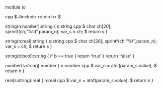 module to

cpp $
    #include <stdio.h>
$

string(n:number):string {
    s:string
    cpp $ 
        char ch[20];
        sprintf(ch,"%ld",param_n);
        var_s = ch;
    $
    return s
}

string(n:real):string {
    s:string
    cpp $ 
        char ch[26];
        sprintf(ch,"%f",param_n);
        var_s = ch;
    $
    return s
}

string(b:bool):string {
    if b == true {
        return 'true'
    } 
    return 'false'
}

number(s:string):number {
    n:number
    cpp $
        var_n = atol(param_s.value);
    $
    return n
}

real(s:string):real {
    n:real
    cpp $
        var_n = atof(param_s.value);
    $
    return n
}